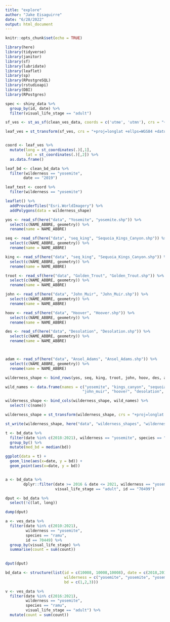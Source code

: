 ```yaml
---
title: "explore"
author: "Jake Eisaguirre"
date: "6/28/2022"
output: html_document
---
```


```r
knitr::opts_chunk$set(echo = TRUE)

library(here)
library(tidyverse)
library(janitor)
library(sf)
library(lubridate)
library(leaflet)
library(sp)
library(RPostgreSQL)
library(rstudioapi)
library(DBI)
library(RPostgres)
```



```r

spec <- shiny_data %>% 
  group_by(id, date) %>% 
  filter(visual_life_stage == "adult")
```


```r
sf_ves <- st_as_sf(clean_ves_data, coords = c('utme', 'utmn'), crs = "+proj=utm +zone=11")

leaf_ves = st_transform(sf_ves, crs = "+proj=longlat +ellps=WGS84 +datum=WGS84")


coord <- leaf_ves %>% 
  mutate(long = st_coordinates(.)[,1],
         lat = st_coordinates(.)[,2]) %>% 
  as.data.frame() 


```


```r

leaf_bd <- clean_bd_data %>% 
  filter(wilderness == "yosemite",
        date == "2019")

leaf_test <- coord %>% 
  filter(wilderness == "yosemite")

leaflet() %>% 
  addProviderTiles("Esri.WorldImagery") %>% 
  addPolygons(data = wilderness_shape)

```

```r

yos <- read_sf(here("data", "Yosemite", "yosemite.shp")) %>% 
  select(c(NAME_ABBRE, geometry)) %>% 
  rename(name = NAME_ABBRE)

seq <- read_sf(here("data", "seq_king", "Sequoia_Kings_Canyon.shp")) %>% 
  select(c(NAME_ABBRE, geometry)) %>% 
  rename(name = NAME_ABBRE)

king <- read_sf(here("data", "seq_king", "Sequoia_Kings_Canyon.shp")) %>% 
  select(c(NAME_ABBRE, geometry)) %>% 
  rename(name = NAME_ABBRE)

troot <- read_sf(here("data", "Golden_Trout", "Golden_Trout.shp")) %>% 
  select(c(NAME_ABBRE, geometry)) %>% 
  rename(name = NAME_ABBRE)

john <- read_sf(here("data", "John_Muir", "John_Muir.shp")) %>% 
  select(c(NAME_ABBRE, geometry)) %>% 
  rename(name = NAME_ABBRE)

hoov <- read_sf(here("data", "Hoover", "Hoover.shp")) %>% 
  select(c(NAME_ABBRE, geometry)) %>% 
  rename(name = NAME_ABBRE)

des <- read_sf(here("data", "Desolation", "Desolation.shp")) %>% 
  select(c(NAME_ABBRE, geometry)) %>% 
  rename(name = NAME_ABBRE)



adam <- read_sf(here("data", "Ansel_Adams", "Ansel_Adams.shp")) %>% 
  select(c(NAME_ABBRE, geometry)) %>% 
  rename(name = NAME_ABBRE)

wilderness_shape <- bind_rows(yos, seq, king, troot, john, hoov, des, adam)

wild_names <- data.frame(names = c("yosemite", "kings_canyon", "sequoia", "golden_trout", 
                                  "john_muir", "hoover", "desolation", "ansel_adams"))

wilderness_shape <- bind_cols(wilderness_shape, wild_names) %>% 
  select(!c(name))

wilderness_shape = st_transform(wilderness_shape, crs = "+proj=longlat +ellps=WGS84 +datum=WGS84")

st_write(wilderness_shape, here("data", "wilderness_shapes", "wilderness.shp"))

```
```r

t <- bd_data %>% 
  filter(date %in% c(2018:2021), wilderness == "yosemite", species == "ramu", visual_life_stage == "adult", id == "70449") %>% 
  group_by() %>% 
  mutate(med_bd = median(bd))

ggplot(data = t) +
  geom_line(aes(x=date, y = bd)) +
  geom_point(aes(x=date, y = bd))


a <- bd_data %>% 
        dplyr::filter(date >= 2016 & date <= 2021, wilderness == "yosemite", species == "ramu", 
                      visual_life_stage == "adult", id == "70499")

dput <- bd_data %>% 
  select(!c(lat, long))

dump(dput)

a <- ves_data %>% 
  filter(date %in% c(2010:2021),
         wilderness == "yosemite",
         species == "ramu",
         id == 70449) %>%
  group_by(visual_life_stage) %>% 
  summarise(count = sum(count))
  

dput(dput)
```
```r

bd_data <- structure(list(id = c(10008, 10008,10008), date = c(2018,2019,2020), species = c("ramu", "ramu", "ramu"),
                          wilderness = c("yosemite", "yosemite", "yosemite"), visual_life_stage = c("adult", "adult", "adult"),
                          bd = c(1,2,3)))

v <- ves_data %>% 
  filter(date %in% c(2016:2021),
         wilderness == "yosemite",
         species == "ramu",
         visual_life_stage == "adult") %>% 
  mutate(count = sum(count))

```

